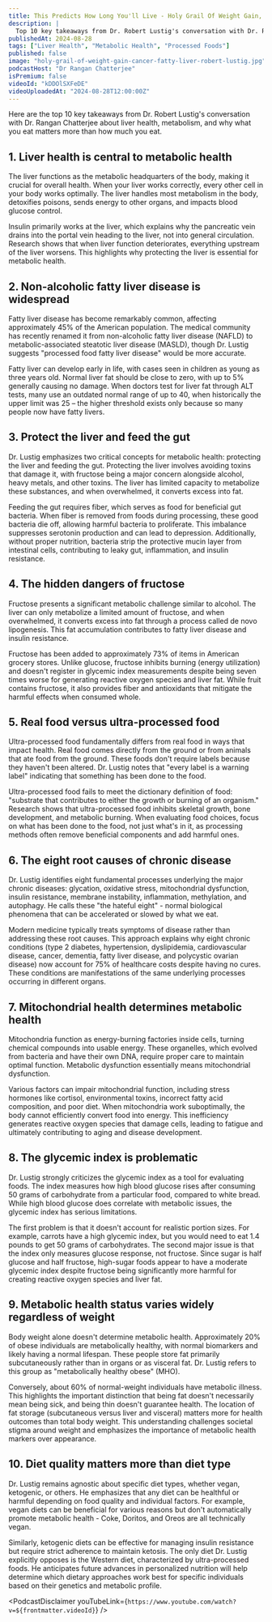 ```yaml
---
title: This Predicts How Long You'll Live - Holy Grail Of Weight Gain, Cancer & Fatty Liver | Robert Lustig
description: |
  Top 10 key takeaways from Dr. Robert Lustig's conversation with Dr. Rangan Chatterjee about liver health, metabolism, and why what you eat matters more than how much you eat.
publishedAt: 2024-08-28
tags: ["Liver Health", "Metabolic Health", "Processed Foods"]
published: false
image: "holy-grail-of-weight-gain-cancer-fatty-liver-robert-lustig.jpg"
podcastHost: "Dr Rangan Chatterjee"
isPremium: false
videoId: "kDDOlSXFeDE"
videoUploadedAt: "2024-08-28T12:00:00Z"
---
```



<PodcastSummaryPageLayout frontmatter={frontmatter}>
Here are the top 10 key takeaways from Dr. Robert Lustig's conversation with Dr. Rangan Chatterjee about liver health, metabolism, and why what you eat matters more than how much you eat.

## 1. Liver health is central to metabolic health

The liver functions as the metabolic headquarters of the body, making it crucial for overall health. When your liver works correctly, every other cell in your body works optimally. The liver handles most metabolism in the body, detoxifies poisons, sends energy to other organs, and impacts blood glucose control.

Insulin primarily works at the liver, which explains why the pancreatic vein drains into the portal vein heading to the liver, not into general circulation. Research shows that when liver function deteriorates, everything upstream of the liver worsens. This highlights why protecting the liver is essential for metabolic health.

## 2. Non-alcoholic fatty liver disease is widespread

Fatty liver disease has become remarkably common, affecting approximately 45% of the American population. The medical community has recently renamed it from non-alcoholic fatty liver disease (NAFLD) to metabolic-associated steatotic liver disease (MASLD), though Dr. Lustig suggests "processed food fatty liver disease" would be more accurate.

Fatty liver can develop early in life, with cases seen in children as young as three years old. Normal liver fat should be close to zero, with up to 5% generally causing no damage. When doctors test for liver fat through ALT tests, many use an outdated normal range of up to 40, when historically the upper limit was 25 – the higher threshold exists only because so many people now have fatty livers.

## 3. Protect the liver and feed the gut

Dr. Lustig emphasizes two critical concepts for metabolic health: protecting the liver and feeding the gut. Protecting the liver involves avoiding toxins that damage it, with fructose being a major concern alongside alcohol, heavy metals, and other toxins. The liver has limited capacity to metabolize these substances, and when overwhelmed, it converts excess into fat.

Feeding the gut requires fiber, which serves as food for beneficial gut bacteria. When fiber is removed from foods during processing, these good bacteria die off, allowing harmful bacteria to proliferate. This imbalance suppresses serotonin production and can lead to depression. Additionally, without proper nutrition, bacteria strip the protective mucin layer from intestinal cells, contributing to leaky gut, inflammation, and insulin resistance.

## 4. The hidden dangers of fructose

Fructose presents a significant metabolic challenge similar to alcohol. The liver can only metabolize a limited amount of fructose, and when overwhelmed, it converts excess into fat through a process called de novo lipogenesis. This fat accumulation contributes to fatty liver disease and insulin resistance.

Fructose has been added to approximately 73% of items in American grocery stores. Unlike glucose, fructose inhibits burning (energy utilization) and doesn't register in glycemic index measurements despite being seven times worse for generating reactive oxygen species and liver fat. While fruit contains fructose, it also provides fiber and antioxidants that mitigate the harmful effects when consumed whole.

## 5. Real food versus ultra-processed food

Ultra-processed food fundamentally differs from real food in ways that impact health. Real food comes directly from the ground or from animals that ate food from the ground. These foods don't require labels because they haven't been altered. Dr. Lustig notes that "every label is a warning label" indicating that something has been done to the food.

Ultra-processed food fails to meet the dictionary definition of food: "substrate that contributes to either the growth or burning of an organism." Research shows that ultra-processed food inhibits skeletal growth, bone development, and metabolic burning. When evaluating food choices, focus on what has been done to the food, not just what's in it, as processing methods often remove beneficial components and add harmful ones.

## 6. The eight root causes of chronic disease

Dr. Lustig identifies eight fundamental processes underlying the major chronic diseases: glycation, oxidative stress, mitochondrial dysfunction, insulin resistance, membrane instability, inflammation, methylation, and autophagy. He calls these "the hateful eight" - normal biological phenomena that can be accelerated or slowed by what we eat.

Modern medicine typically treats symptoms of disease rather than addressing these root causes. This approach explains why eight chronic conditions (type 2 diabetes, hypertension, dyslipidemia, cardiovascular disease, cancer, dementia, fatty liver disease, and polycystic ovarian disease) now account for 75% of healthcare costs despite having no cures. These conditions are manifestations of the same underlying processes occurring in different organs.

## 7. Mitochondrial health determines metabolic health

Mitochondria function as energy-burning factories inside cells, turning chemical compounds into usable energy. These organelles, which evolved from bacteria and have their own DNA, require proper care to maintain optimal function. Metabolic dysfunction essentially means mitochondrial dysfunction.

Various factors can impair mitochondrial function, including stress hormones like cortisol, environmental toxins, incorrect fatty acid composition, and poor diet. When mitochondria work suboptimally, the body cannot efficiently convert food into energy. This inefficiency generates reactive oxygen species that damage cells, leading to fatigue and ultimately contributing to aging and disease development.

## 8. The glycemic index is problematic

Dr. Lustig strongly criticizes the glycemic index as a tool for evaluating foods. The index measures how high blood glucose rises after consuming 50 grams of carbohydrate from a particular food, compared to white bread. While high blood glucose does correlate with metabolic issues, the glycemic index has serious limitations.

The first problem is that it doesn't account for realistic portion sizes. For example, carrots have a high glycemic index, but you would need to eat 1.4 pounds to get 50 grams of carbohydrates. The second major issue is that the index only measures glucose response, not fructose. Since sugar is half glucose and half fructose, high-sugar foods appear to have a moderate glycemic index despite fructose being significantly more harmful for creating reactive oxygen species and liver fat.

## 9. Metabolic health status varies widely regardless of weight

Body weight alone doesn't determine metabolic health. Approximately 20% of obese individuals are metabolically healthy, with normal biomarkers and likely having a normal lifespan. These people store fat primarily subcutaneously rather than in organs or as visceral fat. Dr. Lustig refers to this group as "metabolically healthy obese" (MHO).

Conversely, about 60% of normal-weight individuals have metabolic illness. This highlights the important distinction that being fat doesn't necessarily mean being sick, and being thin doesn't guarantee health. The location of fat storage (subcutaneous versus liver and visceral) matters more for health outcomes than total body weight. This understanding challenges societal stigma around weight and emphasizes the importance of metabolic health markers over appearance.

## 10. Diet quality matters more than diet type

Dr. Lustig remains agnostic about specific diet types, whether vegan, ketogenic, or others. He emphasizes that any diet can be healthful or harmful depending on food quality and individual factors. For example, vegan diets can be beneficial for various reasons but don't automatically promote metabolic health - Coke, Doritos, and Oreos are all technically vegan.

Similarly, ketogenic diets can be effective for managing insulin resistance but require strict adherence to maintain ketosis. The only diet Dr. Lustig explicitly opposes is the Western diet, characterized by ultra-processed foods. He anticipates future advances in personalized nutrition will help determine which dietary approaches work best for specific individuals based on their genetics and metabolic profile.

<PodcastDisclaimer
  youTubeLink={`https://www.youtube.com/watch?v=${frontmatter.videoId}`}
/>

</PodcastSummaryPageLayout>
